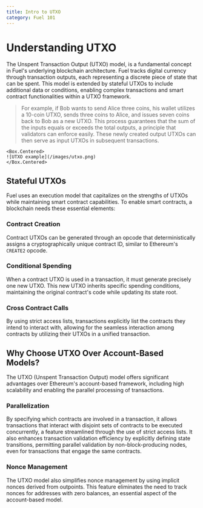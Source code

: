 ```yaml
---
title: Intro to UTXO
category: Fuel 101
---
```


# Understanding UTXO

The Unspent Transaction Output (UTXO) model, is a fundamental concept in Fuel's underlying blockchain architecture. Fuel tracks digital currency through transaction outputs, each representing a discrete piece of state that can be spent. This model is extended by stateful UTXOs to include additional data or conditions, enabling complex transactions and smart contract functionalities within a UTXO framework.

> For example, if Bob wants to send Alice three coins, his wallet utilizes a 10-coin UTXO, sends three coins to Alice, and issues seven coins back to Bob as a new UTXO. This process guarantees that the sum of the inputs equals or exceeds the total outputs, a principle that validators can enforce easily. These newly created output UTXOs can then serve as input UTXOs in subsequent transactions.

    <Box.Centered>
    ![UTXO example](/images/utxo.png)
    </Box.Centered>

## Stateful UTXOs

Fuel uses an execution model that capitalizes on the strengths of UTXOs while maintaining smart contract capabilities. To enable smart contracts, a blockchain needs these essential elements:

### Contract Creation

Contract UTXOs can be generated through an opcode that deterministically assigns a cryptographically unique contract ID, similar to Ethereum's `CREATE2` opcode.

### Conditional Spending

When a contract UTXO is used in a transaction, it must generate precisely one new UTXO. This new UTXO inherits specific spending conditions, maintaining the original contract's code while updating its state root.

### Cross Contract Calls

By using strict access lists, transactions explicitly list the contracts they intend to interact with, allowing for the seamless interaction among contracts by utilizing their UTXOs in a unified transaction.

## Why Choose UTXO Over Account-Based Models?

The UTXO (Unspent Transaction Output) model offers significant advantages over Ethereum's account-based framework, including high scalability and enabling the parallel processing of transactions.

### Parallelization

By specifying which contracts are involved in a transaction, it allows transactions that interact with disjoint sets of contracts to be executed concurrently, a feature streamlined through the use of strict access lists. It also enhances transaction validation efficiency by explicitly defining state transitions, permitting parallel validation by non-block-producing nodes, even for transactions that engage the same contracts.

### Nonce Management

The UTXO model also simplifies nonce management by using implicit nonces derived from outpoints. This feature eliminates the need to track nonces for addresses with zero balances, an essential aspect of the account-based model.
